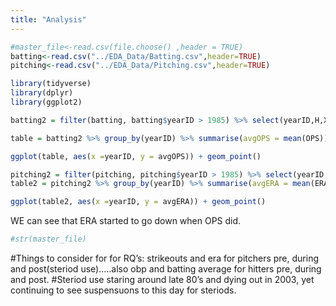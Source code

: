```yaml
---
title: "Analysis"
---
```



```r

#master_file<-read.csv(file.choose() ,header = TRUE)
batting<-read.csv("../EDA_Data/Batting.csv",header=TRUE)
pitching<-read.csv("../EDA_Data/Pitching.csv",header=TRUE)

library(tidyverse)
library(dplyr)
library(ggplot2)
```

```r
batting2 = filter(batting, batting$yearID > 1985) %>% select(yearID,H,X2B,X3B,HR,AB,BB,HBP,SF,) %>% na.omit() %>% mutate(TB = H+X2B+(2*X3B)+(3*HR)) %>% mutate(SLG = TB/AB) %>% na.omit() %>% mutate(OBP = (H + BB + HBP)/(AB + BB + SF + HBP)) %>% mutate(OPS = SLG + OBP)

table = batting2 %>% group_by(yearID) %>% summarise(avgOPS = mean(OPS))
```

```r
ggplot(table, aes(x =yearID, y = avgOPS)) + geom_point()
```

```r
pitching2 = filter(pitching, pitching$yearID > 1985) %>% select(yearID,ERA) %>% na.omit
table2 = pitching2 %>% group_by(yearID) %>% summarise(avgERA = mean(ERA))
```

```r
ggplot(table2, aes(x =yearID, y = avgERA)) + geom_point()
```

WE can see that ERA started to go down when OPS did. 

```r
#str(master_file)
```


#Things to consider for for RQ's: strikeouts and era for pitchers pre, during and post(steriod use).....also obp and batting average for hitters pre, during and post.
#Steriod use staring around late 80's and dying out in 2003, yet continuing to see suspensuons to this day for steriods.